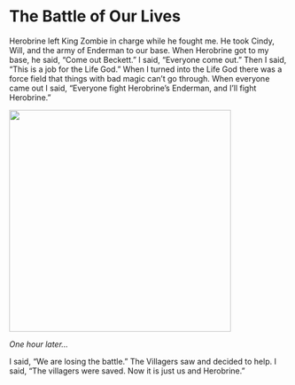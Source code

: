 # The Battle of Our Lives

Herobrine left King Zombie in charge while he fought me. He took Cindy, Will, and the army of Enderman to our base. When Herobrine got to my base, he said, “Come out Beckett.” I said, “Everyone come out.” Then I said, “This is a job for the Life God.” When I turned into the Life God there was a force field that things with bad magic can't go through. When everyone came out I said, “Everyone fight Herobrine's Enderman, and I'll fight Herobrine.”

![](img/13-forcefield.jpg){width=400px}

*One hour later...*

I said, “We are losing the battle.” The Villagers saw and decided to help. I said, “The villagers were saved. Now it is just us and Herobrine.” 

